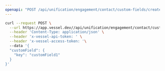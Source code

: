 ```yaml
---
openapi: "POST /api/unification/engagement/contact/custom-fields/create"
---
```


<RequestExample>

```bash Request
curl --request POST \
  --url https://app.vessel.dev//api/unification/engagement/contact/custom-fields/create \
  --header 'Content-Type: application/json' \
  --header 'x-vessel-api-token: ' \
  --header 'x-vessel-access-token: '\ 
  --data '{
  "customField": {
    "key": "customField1"
  }
}'
```

</RequestExample>


      